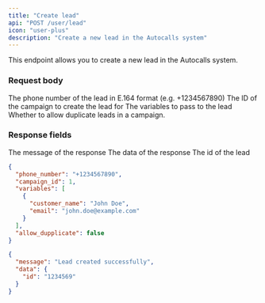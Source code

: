 ```yaml
---
title: "Create lead"
api: "POST /user/lead"
icon: "user-plus"
description: "Create a new lead in the Autocalls system"
---
```


This endpoint allows you to create a new lead in the Autocalls system.

### Request body

<ParamField body="phone_number" type="string" required>
  The phone number of the lead in E.164 format (e.g. +1234567890)
</ParamField>

<ParamField body="campaign_id" type="integer" required>
  The ID of the campaign to create the lead for
</ParamField>

<ParamField body="variables" type="array">
  The variables to pass to the lead
</ParamField>

<ParamField body="allow_dupplicate" type="boolean">
  Whether to allow duplicate leads in a campaign.
</ParamField>

### Response fields

<ResponseField name="message" type="string">
  The message of the response
</ResponseField>

<ResponseField name="data" type="object">
  The data of the response
</ResponseField>

<ResponseField name="data.id" type="string">
  The id of the lead
</ResponseField>

<RequestExample>

```json Request
{
  "phone_number": "+1234567890",
  "campaign_id": 1,
  "variables": [
    {
      "customer_name": "John Doe",
      "email": "john.doe@example.com"
    }
  ],
  "allow_dupplicate": false
}
```

</RequestExample>

<ResponseExample>

```json 200 Response
{
  "message": "Lead created successfully",
  "data": {
    "id": "1234569"
  }
}
```

</ResponseExample>
